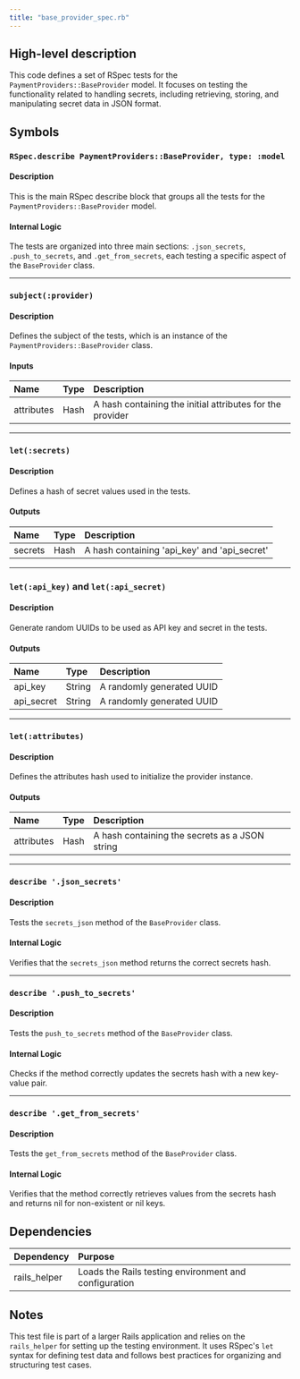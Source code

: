 ```yaml
---
title: "base_provider_spec.rb"
---
```


## High-level description
This code defines a set of RSpec tests for the `PaymentProviders::BaseProvider` model. It focuses on testing the functionality related to handling secrets, including retrieving, storing, and manipulating secret data in JSON format.

## Symbols

### `RSpec.describe PaymentProviders::BaseProvider, type: :model`
#### Description
This is the main RSpec describe block that groups all the tests for the `PaymentProviders::BaseProvider` model.

#### Internal Logic
The tests are organized into three main sections: `.json_secrets`, `.push_to_secrets`, and `.get_from_secrets`, each testing a specific aspect of the `BaseProvider` class.

___

### `subject(:provider)`
#### Description
Defines the subject of the tests, which is an instance of the `PaymentProviders::BaseProvider` class.

#### Inputs
| Name | Type | Description |
|:-----|:-----|:------------|
| attributes | Hash | A hash containing the initial attributes for the provider |

___

### `let(:secrets)`
#### Description
Defines a hash of secret values used in the tests.

#### Outputs
| Name | Type | Description |
|:-----|:-----|:------------|
| secrets | Hash | A hash containing 'api_key' and 'api_secret' |

___

### `let(:api_key)` and `let(:api_secret)`
#### Description
Generate random UUIDs to be used as API key and secret in the tests.

#### Outputs
| Name | Type | Description |
|:-----|:-----|:------------|
| api_key | String | A randomly generated UUID |
| api_secret | String | A randomly generated UUID |

___

### `let(:attributes)`
#### Description
Defines the attributes hash used to initialize the provider instance.

#### Outputs
| Name | Type | Description |
|:-----|:-----|:------------|
| attributes | Hash | A hash containing the secrets as a JSON string |

___

### `describe '.json_secrets'`
#### Description
Tests the `secrets_json` method of the `BaseProvider` class.

#### Internal Logic
Verifies that the `secrets_json` method returns the correct secrets hash.

___

### `describe '.push_to_secrets'`
#### Description
Tests the `push_to_secrets` method of the `BaseProvider` class.

#### Internal Logic
Checks if the method correctly updates the secrets hash with a new key-value pair.

___

### `describe '.get_from_secrets'`
#### Description
Tests the `get_from_secrets` method of the `BaseProvider` class.

#### Internal Logic
Verifies that the method correctly retrieves values from the secrets hash and returns nil for non-existent or nil keys.

## Dependencies
| Dependency | Purpose |
|:-----------|:--------|
| rails_helper | Loads the Rails testing environment and configuration |

## Notes
This test file is part of a larger Rails application and relies on the `rails_helper` for setting up the testing environment. It uses RSpec's `let` syntax for defining test data and follows best practices for organizing and structuring test cases.
